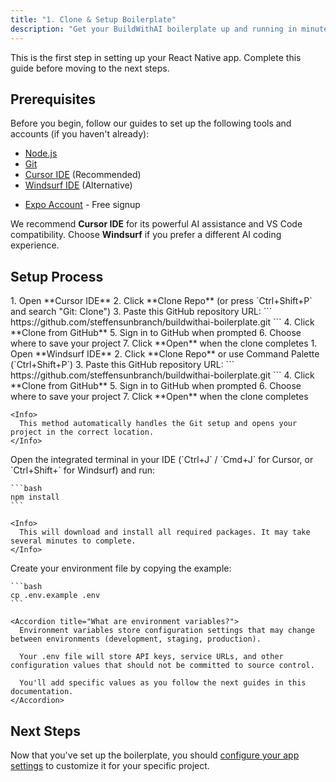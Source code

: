 ```yaml
---
title: "1. Clone & Setup Boilerplate"
description: "Get your BuildWithAI boilerplate up and running in minutes"
---
```


<Note>
  This is the first step in setting up your React Native app. Complete this guide before moving to the next steps.
</Note>

## Prerequisites

Before you begin, follow our guides to set up the following tools and accounts (if you haven't already):

<CardGroup cols={2}>
  <Card title="Required Software" icon="wrench">
    <ul className="mt-2">
      <li><a href="/quickstart/setup-nodejs"><u>Node.js</u></a></li>
      <li><a href="/quickstart/setup-git"><u>Git</u></a></li>
      <li><a href="/quickstart/setup-cursor"><u>Cursor IDE</u></a> (Recommended)</li>
      <li><a href="/quickstart/setup-windsurf"><u>Windsurf IDE</u></a> (Alternative)</li>
    </ul>
  </Card>
  
  <Card title="Required Account" icon="user">
    <ul className="mt-2">
      <li><a href="/quickstart/setup-expo-account"><u>Expo Account</u></a> - Free signup</li>
    </ul>
  </Card>
</CardGroup>

<Info>We recommend **Cursor IDE** for its powerful AI assistance and VS Code compatibility. Choose **Windsurf** if you prefer a different AI coding experience.</Info>

## Setup Process

<Steps>
  <Step title="Clone the Boilerplate">
    <Tabs>
      <Tab title="Cursor IDE (Recommended)">
        1. Open **Cursor IDE**
        2. Click **Clone Repo** (or press `Ctrl+Shift+P` and search "Git: Clone")
        3. Paste this GitHub repository URL:
           ```
           https://github.com/steffensunbranch/buildwithai-boilerplate.git
           ```
        4. Click **Clone from GitHub**
        5. Sign in to GitHub when prompted
        6. Choose where to save your project
        7. Click **Open** when the clone completes
      </Tab>
      <Tab title="Windsurf IDE">
        1. Open **Windsurf IDE**
        2. Click **Clone Repo** or use Command Palette (`Ctrl+Shift+P`)
        3. Paste this GitHub repository URL:
           ```
           https://github.com/steffensunbranch/buildwithai-boilerplate.git
           ```
        4. Click **Clone from GitHub**
        5. Sign in to GitHub when prompted
        6. Choose where to save your project
        7. Click **Open** when the clone completes
      </Tab>
    </Tabs>

    <Info>
      This method automatically handles the Git setup and opens your project in the correct location.
    </Info>
  </Step>
  <Step title="Install Dependencies">
    Open the integrated terminal in your IDE (`Ctrl+J` / `Cmd+J` for Cursor, or `Ctrl+Shift+` for Windsurf) and run:

    ```bash
    npm install
    ```

    <Info>
      This will download and install all required packages. It may take several minutes to complete.
    </Info>
  </Step>
  <Step title="Set Up Environment Variables">
    Create your environment file by copying the example:

    ```bash
    cp .env.example .env
    ```

    <Accordion title="What are environment variables?">
      Environment variables store configuration settings that may change between environments (development, staging, production).

      Your .env file will store API keys, service URLs, and other configuration values that should not be committed to source control.

      You'll add specific values as you follow the next guides in this documentation.
    </Accordion>
  </Step>
</Steps>

## Next Steps

Now that you've set up the boilerplate, you should [configure your app settings](/quickstart/app-configuration) to customize it for your specific project.